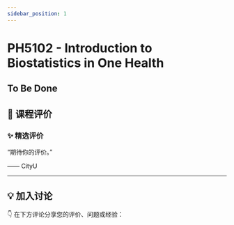 ```yaml
---
sidebar_position: 1
---
```



# PH5102 - Introduction to Biostatistics in One Health

## To Be Done

## **💬 课程评价**

### ✨ **精选评价**
<div className={commentStyles.commentBox}>
    <p className={commentStyles.commentText}>
        “期待你的评价。”
    </p>
    <p className={commentStyles.commentAuthor}>—— CityU</p>
</div>

---

## **💡 加入讨论**

👇 在下方评论分享您的评价、问题或经验：
<Utterances />
